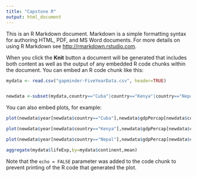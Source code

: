 ```yaml
---
title: "Capstone R"
output: html_document
---
```


This is an R Markdown document. Markdown is a simple formatting syntax for authoring HTML, PDF, and MS Word documents. For more details on using R Markdown see <http://rmarkdown.rstudio.com>.

When you click the **Knit** button a document will be generated that includes both content as well as the output of any embedded R code chunks within the document. You can embed an R code chunk like this:

```r
mydata <- read.csv("gapminder-FiveYearData.csv", header=TRUE)


newdata <-subset(mydata,country=="Cuba"|country=="Kenya"|country=="Nepal")

```

You can also embed plots, for example:

```r
plot(newdata$year[newdata$country=="Cuba"],newdata$gdpPercap[newdata$country=="Cuba"], main="Scatterplot for Cuba",xlab="year", ylab="GDP ") 

plot(newdata$year[newdata$country=="Kenya"],newdata$gdpPercap[newdata$country=="Kenya"], main="Scatterplot for Kenya",xlab="year", ylab="GDP ") 

plot(newdata$year[newdata$country=="Nepal"],newdata$gdpPercap[newdata$country=="Nepal"], main="Scatterplot for Nepal",xlab="year", ylab="GDP ") 

aggregate(mydata$lifeExp,by=mydata$continent,mean)
```

Note that the `echo = FALSE` parameter was added to the code chunk to prevent printing of the R code that generated the plot.
